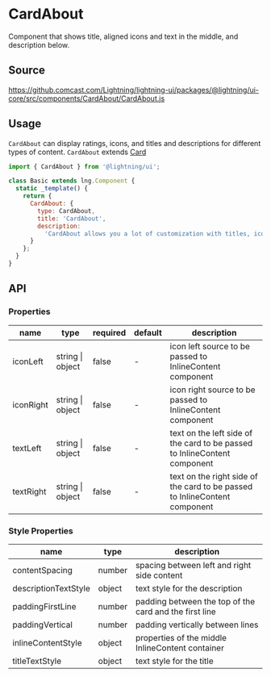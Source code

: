 
# CardAbout

Component that shows title, aligned icons and text in the middle, and description below.

## Source

https://github.comcast.com/Lightning/lightning-ui/packages/@lightning/ui-core/src/components/CardAbout/CardAbout.js

## Usage

`CardAbout` can display ratings, icons, and titles and descriptions for different types of content.
`CardAbout` extends [Card](?path=/docs/patterns-card--base)

```js
import { CardAbout } from '@lightning/ui';

class Basic extends lng.Component {
  static _template() {
    return {
      CardAbout: {
        type: CardAbout,
        title: 'CardAbout',
        description:
          'CardAbout allows you a lot of customization with titles, icons, and descriptions'
      }
    };
  }
}
```

<Canvas>
  <Story id="tiles-cards-cardabout--card-about" />
</Canvas>

## API

### Properties

| name      | type             | required | default | description                                                                |
| --------- | ---------------- | -------- | ------- | -------------------------------------------------------------------------- |
| iconLeft  | string \| object | false    | -       | icon left source to be passed to InlineContent component                   |
| iconRight | string \| object | false    | -       | icon right source to be passed to InlineContent component                  |
| textLeft  | string \| object | false    | -       | text on the left side of the card to be passed to InlineContent component  |
| textRight | string \| object | false    | -       | text on the right side of the card to be passed to InlineContent component |

### Style Properties

| name                 | type   | description                                            |
| -------------------- | ------ | ------------------------------------------------------ |
| contentSpacing       | number | spacing between left and right side content            |
| descriptionTextStyle | object | text style for the description                         |
| paddingFirstLine     | number | padding between the top of the card and the first line |
| paddingVertical      | number | padding vertically between lines                       |
| inlineContentStyle   | object | properties of the middle InlineContent container       |
| titleTextStyle       | object | text style for the title                               |
